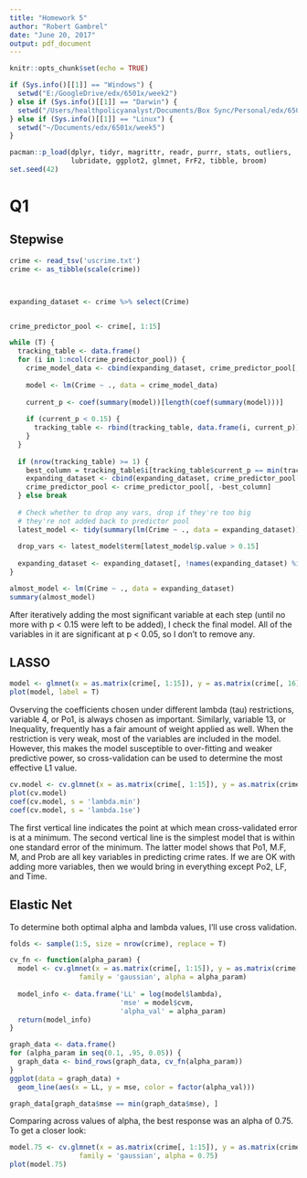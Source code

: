 ```yaml
---
title: "Homework 5"
author: "Robert Gambrel"
date: "June 20, 2017"
output: pdf_document
---
```


```r
knitr::opts_chunk$set(echo = TRUE)
```

```r
if (Sys.info()[[1]] == "Windows") {
  setwd("E:/GoogleDrive/edx/6501x/week2")
} else if (Sys.info()[[1]] == "Darwin") {
  setwd("/Users/healthpolicyanalyst/Documents/Box Sync/Personal/edx/6501x/week2")
} else if (Sys.info()[[1]] == "Linux") {
  setwd("~/Documents/edx/6501x/week5")
}

pacman::p_load(dplyr, tidyr, magrittr, readr, purrr, stats, outliers, 
               lubridate, ggplot2, glmnet, FrF2, tibble, broom)
set.seed(42)
```

# Q1

## Stepwise
```r
crime <- read_tsv('uscrime.txt')
crime <- as_tibble(scale(crime))



expanding_dataset <- crime %>% select(Crime)


crime_predictor_pool <- crime[, 1:15]

while (T) {
  tracking_table <- data.frame()
  for (i in 1:ncol(crime_predictor_pool)) {
    crime_model_data <- cbind(expanding_dataset, crime_predictor_pool[, i])
  
    model <- lm(Crime ~ ., data = crime_model_data)
  
    current_p <- coef(summary(model))[length(coef(summary(model)))]
    
    if (current_p < 0.15) {
      tracking_table <- rbind(tracking_table, data.frame(i, current_p))
    }
  }
  
  if (nrow(tracking_table) >= 1) {
    best_column = tracking_table$i[tracking_table$current_p == min(tracking_table$current_p)]
    expanding_dataset <- cbind(expanding_dataset, crime_predictor_pool[, best_column])
    crime_predictor_pool <- crime_predictor_pool[, -best_column]
  } else break
  
  # Check whether to drop any vars, drop if they're too big
  # they're not added back to predictor pool
  latest_model <- tidy(summary(lm(Crime ~ ., data = expanding_dataset)))
  
  drop_vars <- latest_model$term[latest_model$p.value > 0.15]
  
  expanding_dataset <- expanding_dataset[, !names(expanding_dataset) %in% drop_vars]
}

almost_model <- lm(Crime ~ ., data = expanding_dataset)
summary(almost_model)

```
After iteratively adding the most significant variable at each step (until no more with p < 0.15 were left to be added), I check the final model. All of the variables in it are significant at p < 0.05, so I don't to remove any.

## LASSO

```r
model <- glmnet(x = as.matrix(crime[, 1:15]), y = as.matrix(crime[, 16]), family = 'gaussian', alpha = 1)
plot(model, label = T)

```
Ovserving the coefficients chosen under different lambda (tau) restrictions, variable 4, or Po1, is always chosen as important. Similarly, variable 13, or Inequality, frequently has a fair amount of weight applied as well. When the restriction is very weak, most of the variables are included in the model. However, this makes the model susceptible to over-fitting and weaker predictive power, so cross-validation can be used to determine the most effective L1 value.

```r
cv.model <- cv.glmnet(x = as.matrix(crime[, 1:15]), y = as.matrix(crime[, 16]), family = 'gaussian', alpha = 1)
plot(cv.model)
coef(cv.model, s = 'lambda.min')
coef(cv.model, s = 'lambda.1se')
```
The first vertical line indicates the point at which mean cross-validated error is at a minimum. The second vertical line is the simplest model that is within one standard error of the minimum. The latter model shows that Po1, M.F, M, and Prob are all key variables in predicting crime rates. If we are OK with adding more variables, then we would bring in everything except Po2, LF, and Time.

## Elastic Net
To determine both optimal alpha and lambda values, I'll use cross validation.
```r
folds <- sample(1:5, size = nrow(crime), replace = T)

cv_fn <- function(alpha_param) {
  model <- cv.glmnet(x = as.matrix(crime[, 1:15]), y = as.matrix(crime[, 16]), 
                 family = 'gaussian', alpha = alpha_param)
  
  model_info <- data.frame('LL' = log(model$lambda),
                           'mse' = model$cvm,
                           'alpha_val' = alpha_param)
  return(model_info)
}

graph_data <- data.frame()
for (alpha_param in seq(0.1, .95, 0.05)) {
  graph_data <- bind_rows(graph_data, cv_fn(alpha_param))
}
ggplot(data = graph_data) +
  geom_line(aes(x = LL, y = mse, color = factor(alpha_val)))

graph_data[graph_data$mse == min(graph_data$mse), ]
```
Comparing across values of alpha, the best response was an alpha of 0.75. To get a closer look:
```r
model.75 <- cv.glmnet(x = as.matrix(crime[, 1:15]), y = as.matrix(crime[, 16]), 
                 family = 'gaussian', alpha = 0.75)
plot(model.75)

```
